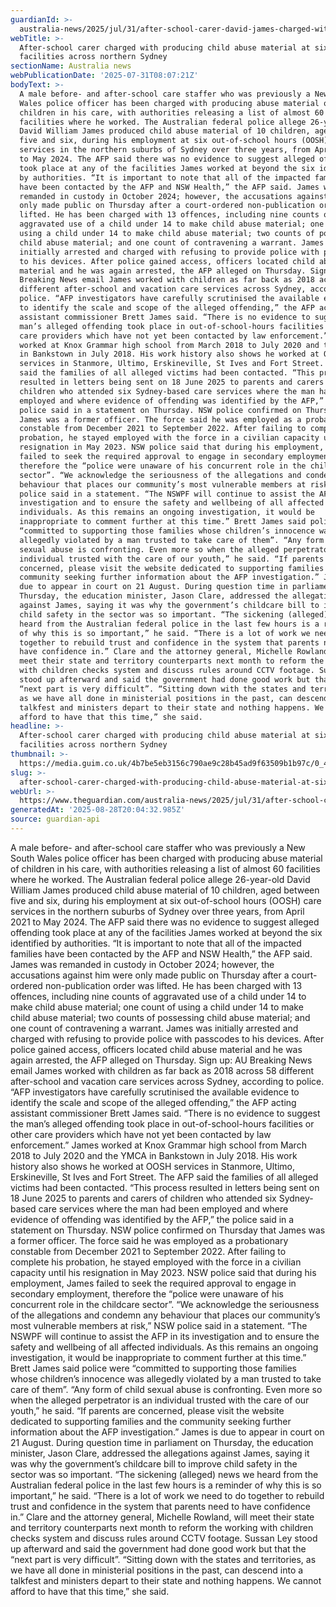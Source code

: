 ```yaml
---
guardianId: >-
  australia-news/2025/jul/31/after-school-carer-david-james-charged-with-producing-child-abuse-material-at-six-facilities-across-northern-sydney-ntwnfb
webTitle: >-
  After-school carer charged with producing child abuse material at six
  facilities across northern Sydney
sectionName: Australia news
webPublicationDate: '2025-07-31T08:07:21Z'
bodyText: >-
  A male before- and after-school care staffer who was previously a New South
  Wales police officer has been charged with producing abuse material of
  children in his care, with authorities releasing a list of almost 60
  facilities where he worked. The Australian federal police allege 26-year-old
  David William James produced child abuse material of 10 children, aged between
  five and six, during his employment at six out-of-school hours (OOSH) care
  services in the northern suburbs of Sydney over three years, from April 2021
  to May 2024. The AFP said there was no evidence to suggest alleged offending
  took place at any of the facilities James worked at beyond the six identified
  by authorities. “It is important to note that all of the impacted families
  have been contacted by the AFP and NSW Health,” the AFP said. James was
  remanded in custody in October 2024; however, the accusations against him were
  only made public on Thursday after a court-ordered non-publication order was
  lifted. He has been charged with 13 offences, including nine counts of
  aggravated use of a child under 14 to make child abuse material; one count of
  using a child under 14 to make child abuse material; two counts of possessing
  child abuse material; and one count of contravening a warrant. James was
  initially arrested and charged with refusing to provide police with passcodes
  to his devices. After police gained access, officers located child abuse
  material and he was again arrested, the AFP alleged on Thursday. Sign up: AU
  Breaking News email James worked with children as far back as 2018 across 58
  different after-school and vacation care services across Sydney, according to
  police. “AFP investigators have carefully scrutinised the available evidence
  to identify the scale and scope of the alleged offending,” the AFP acting
  assistant commissioner Brett James said. “There is no evidence to suggest the
  man’s alleged offending took place in out-of-school-hours facilities or other
  care providers which have not yet been contacted by law enforcement.” James
  worked at Knox Grammar high school from March 2018 to July 2020 and the YMCA
  in Bankstown in July 2018. His work history also shows he worked at OOSH
  services in Stanmore, Ultimo, Erskineville, St Ives and Fort Street. The AFP
  said the families of all alleged victims had been contacted. “This process
  resulted in letters being sent on 18 June 2025 to parents and carers of
  children who attended six Sydney-based care services where the man had been
  employed and where evidence of offending was identified by the AFP,” the
  police said in a statement on Thursday. NSW police confirmed on Thursday that
  James was a former officer. The force said he was employed as a probationary
  constable from December 2021 to September 2022. After failing to complete his
  probation, he stayed employed with the force in a civilian capacity until his
  resignation in May 2023. NSW police said that during his employment, James
  failed to seek the required approval to engage in secondary employment,
  therefore the “police were unaware of his concurrent role in the childcare
  sector”. “We acknowledge the seriousness of the allegations and condemn any
  behaviour that places our community’s most vulnerable members at risk,” NSW
  police said in a statement. “The NSWPF will continue to assist the AFP in its
  investigation and to ensure the safety and wellbeing of all affected
  individuals. As this remains an ongoing investigation, it would be
  inappropriate to comment further at this time.” Brett James said police were
  “committed to supporting those families whose children’s innocence was
  allegedly violated by a man trusted to take care of them”. “Any form of child
  sexual abuse is confronting. Even more so when the alleged perpetrator is an
  individual trusted with the care of our youth,” he said. “If parents are
  concerned, please visit the website dedicated to supporting families and the
  community seeking further information about the AFP investigation.” James is
  due to appear in court on 21 August. During question time in parliament on
  Thursday, the education minister, Jason Clare, addressed the allegations
  against James, saying it was why the government’s childcare bill to improve
  child safety in the sector was so important. “The sickening (alleged) news we
  heard from the Australian federal police in the last few hours is a reminder
  of why this is so important,” he said. “There is a lot of work we need to do
  together to rebuild trust and confidence in the system that parents need to
  have confidence in.” Clare and the attorney general, Michelle Rowland, will
  meet their state and territory counterparts next month to reform the working
  with children checks system and discuss rules around CCTV footage. Sussan Ley
  stood up afterward and said the government had done good work but that the
  “next part is very difficult”. “Sitting down with the states and territories,
  as we have all done in ministerial positions in the past, can descend into a
  talkfest and ministers depart to their state and nothing happens. We cannot
  afford to have that this time,” she said.
headline: >-
  After-school carer charged with producing child abuse material at six
  facilities across northern Sydney
thumbnail: >-
  https://media.guim.co.uk/4b7be5eb3156c790ae9c28b45ad9f63509b1b97c/0_428_4787_3830/500.jpg
slug: >-
  after-school-carer-charged-with-producing-child-abuse-material-at-six-facilities-across-northern-sydney
webUrl: >-
  https://www.theguardian.com/australia-news/2025/jul/31/after-school-carer-david-james-charged-with-producing-child-abuse-material-at-six-facilities-across-northern-sydney-ntwnfb
generatedAt: '2025-08-28T20:04:32.985Z'
source: guardian-api
---
```

A male before- and after-school care staffer who was previously a New South Wales police officer has been charged with producing abuse material of children in his care, with authorities releasing a list of almost 60 facilities where he worked. The Australian federal police allege 26-year-old David William James produced child abuse material of 10 children, aged between five and six, during his employment at six out-of-school hours (OOSH) care services in the northern suburbs of Sydney over three years, from April 2021 to May 2024. The AFP said there was no evidence to suggest alleged offending took place at any of the facilities James worked at beyond the six identified by authorities. “It is important to note that all of the impacted families have been contacted by the AFP and NSW Health,” the AFP said. James was remanded in custody in October 2024; however, the accusations against him were only made public on Thursday after a court-ordered non-publication order was lifted. He has been charged with 13 offences, including nine counts of aggravated use of a child under 14 to make child abuse material; one count of using a child under 14 to make child abuse material; two counts of possessing child abuse material; and one count of contravening a warrant. James was initially arrested and charged with refusing to provide police with passcodes to his devices. After police gained access, officers located child abuse material and he was again arrested, the AFP alleged on Thursday. Sign up: AU Breaking News email James worked with children as far back as 2018 across 58 different after-school and vacation care services across Sydney, according to police. “AFP investigators have carefully scrutinised the available evidence to identify the scale and scope of the alleged offending,” the AFP acting assistant commissioner Brett James said. “There is no evidence to suggest the man’s alleged offending took place in out-of-school-hours facilities or other care providers which have not yet been contacted by law enforcement.” James worked at Knox Grammar high school from March 2018 to July 2020 and the YMCA in Bankstown in July 2018. His work history also shows he worked at OOSH services in Stanmore, Ultimo, Erskineville, St Ives and Fort Street. The AFP said the families of all alleged victims had been contacted. “This process resulted in letters being sent on 18 June 2025 to parents and carers of children who attended six Sydney-based care services where the man had been employed and where evidence of offending was identified by the AFP,” the police said in a statement on Thursday. NSW police confirmed on Thursday that James was a former officer. The force said he was employed as a probationary constable from December 2021 to September 2022. After failing to complete his probation, he stayed employed with the force in a civilian capacity until his resignation in May 2023. NSW police said that during his employment, James failed to seek the required approval to engage in secondary employment, therefore the “police were unaware of his concurrent role in the childcare sector”. “We acknowledge the seriousness of the allegations and condemn any behaviour that places our community’s most vulnerable members at risk,” NSW police said in a statement. “The NSWPF will continue to assist the AFP in its investigation and to ensure the safety and wellbeing of all affected individuals. As this remains an ongoing investigation, it would be inappropriate to comment further at this time.” Brett James said police were “committed to supporting those families whose children’s innocence was allegedly violated by a man trusted to take care of them”. “Any form of child sexual abuse is confronting. Even more so when the alleged perpetrator is an individual trusted with the care of our youth,” he said. “If parents are concerned, please visit the website dedicated to supporting families and the community seeking further information about the AFP investigation.” James is due to appear in court on 21 August. During question time in parliament on Thursday, the education minister, Jason Clare, addressed the allegations against James, saying it was why the government’s childcare bill to improve child safety in the sector was so important. “The sickening (alleged) news we heard from the Australian federal police in the last few hours is a reminder of why this is so important,” he said. “There is a lot of work we need to do together to rebuild trust and confidence in the system that parents need to have confidence in.” Clare and the attorney general, Michelle Rowland, will meet their state and territory counterparts next month to reform the working with children checks system and discuss rules around CCTV footage. Sussan Ley stood up afterward and said the government had done good work but that the “next part is very difficult”. “Sitting down with the states and territories, as we have all done in ministerial positions in the past, can descend into a talkfest and ministers depart to their state and nothing happens. We cannot afford to have that this time,” she said.
